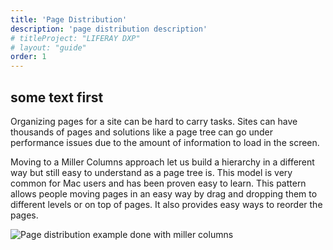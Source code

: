 ```yaml
---
title: 'Page Distribution'
description: 'page distribution description'
# titleProject: "LIFERAY DXP"
# layout: "guide"
order: 1
---
```


## some text first

<!--
<div>
    <span>
        <span class="sticker sticker-primary rounded-circle sticker-xl">
            <span class="sticker-overlay">
                <img alt="thumbnail" class="img-fluid" src="../../../images/headshots/anton-juan.jpg">
            </span>
        </span>
        <span class="designer-info">
            <p class="designer-name">Juan Antón</p>
            <p class="designer-detail">UX Designer, Madrid</p>
        </span>
    </span>
</div> -->

Organizing pages for a site can be hard to carry tasks. Sites can have thousands of pages and solutions like a page tree can go under performance issues due to the amount of information to load in the screen.

Moving to a Miller Columns approach let us build a hierarchy in a different way but still easy to understand as a page tree is. This model is very common for Mac users and has been proven easy to learn. This pattern allows people moving pages in an easy way by drag and dropping them to different levels or on top of pages. It also provides easy ways to reorder the pages.

![Page distribution example done with miller columns](../../../images/examples/pageDistribution.jpg)
